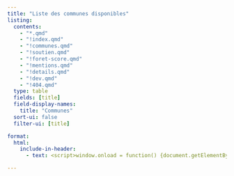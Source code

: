 ```yaml
---
title: "Liste des communes disponibles"
listing: 
  contents:
    - "*.qmd"
    - "!index.qmd"
    - "!communes.qmd"
    - "!soutien.qmd"
    - "!foret-score.qmd"
    - "!mentions.qmd"
    - "!details.qmd"
    - "!dev.qmd"
    - "!404.qmd"
  type: table
  fields: [title]
  field-display-names:
    title: "Communes"
  sort-ui: false
  filter-ui: [title]

format:
  html:
    include-in-header:
      - text: <script>window.onload = function() {document.getElementByClass('search form-control').placeholder = 'YOLO';};</script>

---
```


